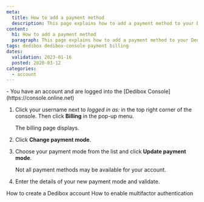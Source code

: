 ```yaml
---
meta:
  title: How to add a payment method
  description: This page explains how to add a payment method to your Dedibox console.
content:
  h1: How to add a payment method
  paragraph: This page explains how to add a payment method to your Dedibox console.
tags: dedibox dedibox-console payment billing
dates:
  validation: 2023-01-16
  posted: 2020-03-12
categories:
  - account
---
```


<Message type="requirement">
  - You have an account and are logged into the [Dedibox Console](https://console.online.net) 
</Message>

1. Click your username next to _logged in as:_ in the top right corner of the console. Then click **Billing** in the pop-up menu.
    <Lightbox src="scaleway-dedibox-popup.webp" alt="" />

   The billing page displays.
2. Click **Change payment mode**.
3. Choose your payment mode from the list and click **Update payment mode**.
    <Lightbox src="scaleway-dedibox-new-paymentmode.webp" alt="" />

    <Message type="note">
      Not all payment methods may be available for your account.
    </Message>
4. Enter the details of your new payment mode and validate.

<Navigation title="See Also">
  <PreviousButton to="/dedibox-console/my-account/how-to/create-a-dedibox-account/">How to create a Dedibox account</PreviousButton>
  <NextButton to="/dedibox-console/my-account/how-to/enable-two-factor-authentication/">How to enable multifactor authentication</NextButton>
</Navigation>
